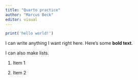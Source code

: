 ```yaml
---
title: "Quarto practice"
author: "Marcus Beck"
editor: visual
---
```


```r
print('hello world!')
```

I can write anything I want right here. Here's some **bold text**.

I can also make lists.

1. Item 1

1. Item 2
